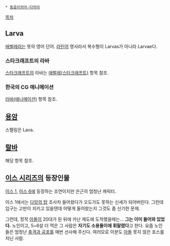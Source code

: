  * [[동음이의어·다의어]]

[[목차]]

== Larva ==
[[애벌레]]라는 뜻의 영어 단어. [[라틴어]] 명사라서 복수형이 Larvas가 아니라 Larvae다.
=== 스타크래프트의 라바 ===
[[스타크래프트]]의 라바는 [[애벌레(스타크래프트)]] 항목 참조.
=== 한국의 CG 애니메이션 ===
[[라바(애니메이션)]] 항목 참조.

== [[용암]] ==
스펠링은 Lava.

== [[랄바]] ==
해당 항목 참조.

== [[이스 시리즈]]의 등장인물 ==
[[이스 1]], [[이스 6]]에 등장하는 조연이지만 은근히 엄청난 캐릭터.

이스 1에서는 [[다암의 탑]] 조사차 들어왔다가 오도가도 못하는 신세가 되어버린다. 그런데 입구는 고반이 지키고 있을텐데 어떻게 들어왔는지 그것도 좀 신기한 문제.

그런데, 정작 [[아돌]]이 20대가 된 뒤에 카난 제도에 도착했을때는… '''그는 이미 들어와 있었다.''' 노인이고, 5~6살 더 먹은 그 사람은 '''자기도 소용돌이에 휘말렸다'''고 한다. 요즘 노인들은 엄청난 [[충격과 공포]]를 매번 선사해 주신다. 여러모로 이분도 [[아돌]] 못지 않은 포스를 지닌 사람.

